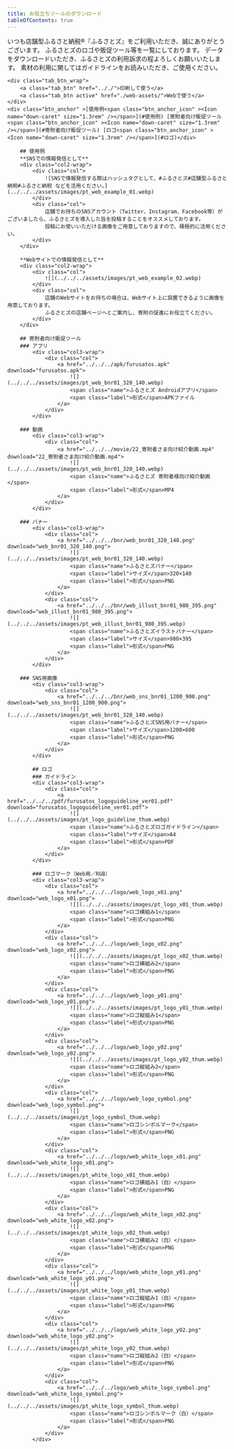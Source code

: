 ```yaml
---
title: お役立ちツールのダウンロード
tableOfContents: true
---
```


<section class="pt_content_wrap">
いつも店舗型ふるさと納税®『ふるさとズ』をご利用いただき、誠にありがとうございます。  
ふるさとズのロゴや販促ツール等を一覧にしております。  
データをダウンロードいただき、ふるさとズの利用訴求の程よろしくお願いいたします。  
素材の利用に関してはガイドラインをお読みいただき、ご使用ください。

	<div class="tab_btn_wrap">
		<a class="tab_btn" href=".././">印刷して使う</a>
		<a class="tab_btn active" href="./web-assets/">Webで使う</a>
	</div>
  	<div class="btn_anchor" >[使用例<span class="btn_anchor_icon" ><Icon name="down-caret" size="1.3rem" /></span>](#使用例) [寄附者向け販促ツール<span class="btn_anchor_icon" ><Icon name="down-caret" size="1.3rem" /></span>](#寄附者向け販促ツール) [ロゴ<span class="btn_anchor_icon" ><Icon name="down-caret" size="1.3rem" /></span>](#ロゴ)</div>

		## 使用例
		**SNSでの情報発信として**
		<div class="col2-wrap">
			<div class="col">
				![SNSで情報発信する際はハッシュタグとして、#ふるさとズ#店舗型ふるさと納税#ふるさと納税 などを活用ください。](../../../assets/images/pt_web_example_01.webp)
			</div>
			<div class="col">
				店舗でお持ちのSNSアカウント（Twitter、Instagram、Facebook等）がございましたら、ふるさとズを導入した旨を投稿することをオススメしております。  
				投稿にお使いいただける画像をご用意しておりますので、積極的に活用ください。
			</div>
		</div>

		**Webサイトでの情報発信として**
		<div class="col2-wrap">
			<div class="col">
				![](../../../assets/images/pt_web_example_02.webp)
			</div>
			<div class="col">
				店舗のWebサイトをお持ちの場合は、Webサイト上に設置できるように画像を用意しております。  
				ふるさとズの店舗ページへとご案内し、寄附の促進にお役立てください。
			</div>
		</div>

		## 寄附者向け販促ツール
		###	アプリ
			<div class="col3-wrap">
				<div class="col">
					<a href="../../../apk/furusatos.apk" download="furusatos.apk">
						![](../../../assets/images/pt_web_bnr01_320_140.webp)
						<span class="name">ふるさとズ Androidアプリ</span>  
						<span class="label">形式</span>APKファイル
					</a>
				</div>
			</div>

		### 動画
			<div class="col3-wrap">
				<div class="col">
					<a href="../../../movie/22_寄附者さま向け紹介動画.mp4" download="22_寄附者さま向け紹介動画.mp4">
						![](../../../assets/images/pt_web_bnr01_320_140.webp)
						<span class="name">ふるさとズ 寄附者様向け紹介動画</span>  
						<span class="label">形式</span>MP4
					</a>
				</div>
			</div>

		### バナー
			<div class="col3-wrap">
				<div class="col">
					<a href="../../../bnr/web_bnr01_320_140.png" download="web_bnr01_320_140.png">
						![](../../../assets/images/pt_web_bnr01_320_140.webp)
						<span class="name">ふるさとズバナー</span>  
						<span class="label">サイズ</span>320×140  
						<span class="label">形式</span>PNG
					</a>
				</div>
				<div class="col">
					<a href="../../../bnr/web_illust_bnr01_980_395.png" download="web_illust_bnr01_980_395.png">
						![](../../../assets/images/pt_web_illust_bnr01_980_395.webp)
						<span class="name">ふるさとズイラストバナー</span>  
						<span class="label">サイズ</span>980×395  
						<span class="label">形式</span>PNG
					</a>
				</div>
			</div>

		### SNS用画像
			<div class="col3-wrap">
				<div class="col">
					<a href="../../../bnr/web_sns_bnr01_1200_900.png" download="web_sns_bnr01_1200_900.png">
						![](../../../assets/images/pt_web_bnr01_320_140.webp)
						<span class="name">ふるさとズSNS用バナー</span>  
						<span class="label">サイズ</span>1200×600  
						<span class="label">形式</span>PNG
					</a>
				</div>
			</div>

			## ロゴ
			### ガイドライン
			<div class="col3-wrap">
				<div class="col">
					<a href="../../../pdf/furusatos_logoguideline_ver01.pdf" download="furusatos_logoguideline_ver01.pdf">
						![](../../../assets/images/pt_logo_guideline_thum.webp)
						<span class="name">ふるさとズロゴガイドライン</span>  
						<span class="label">サイズ</span>A4  
						<span class="label">形式</span>PDF
					</a>
				</div>
			</div>

			### ロゴマーク（Web用／RGB）
			<div class="col3-wrap">
				<div class="col">
					<a href="../../../logo/web_logo_x01.png" download="web_logo_x01.png">
						![](../../../assets/images/pt_logo_x01_thum.webp)
						<span class="name">ロゴ横組み1</span>  
						<span class="label">形式</span>PNG
					</a>
				</div>
				<div class="col">
					<a href="../../../logo/web_logo_x02.png" download="web_logo_x02.png">
						![](../../../assets/images/pt_logo_x02_thum.webp)
						<span class="name">ロゴ横組み2</span>  
						<span class="label">形式</span>PNG
					</a>
				</div>
				<div class="col">
					<a href="../../../logo/web_logo_y01.png" download="web_logo_y01.png">
						![](../../../assets/images/pt_logo_y01_thum.webp)
						<span class="name">ロゴ縦組み1</span>  
						<span class="label">形式</span>PNG
					</a>
				</div>
				<div class="col">
					<a href="../../../logo/web_logo_y02.png" download="web_logo_y02.png">
						![](../../../assets/images/pt_logo_y02_thum.webp)
						<span class="name">ロゴ縦組み2</span>  
						<span class="label">形式</span>PNG
					</a>
				</div>
				<div class="col">
					<a href="../../../logo/web_logo_symbol.png" download="web_logo_symbol.png">
						![](../../../assets/images/pt_logo_symbol_thum.webp)
						<span class="name">ロゴシンボルマーク</span>  
						<span class="label">形式</span>PNG
					</a>
				</div>
				<div class="col">
					<a href="../../../logo/web_white_logo_x01.png" download="web_white_logo_x01.png">
						![](../../../assets/images/pt_white_logo_x01_thum.webp)
						<span class="name">ロゴ横組み1（白）</span>  
						<span class="label">形式</span>PNG
					</a>
				</div>
				<div class="col">
					<a href="../../../logo/web_white_logo_x02.png" download="web_white_logo_x02.png">
						![](../../../assets/images/pt_white_logo_x02_thum.webp)
						<span class="name">ロゴ横組み2（白）</span>  
						<span class="label">形式</span>PNG
					</a>
				</div>
				<div class="col">
					<a href="../../../logo/web_white_logo_y01.png" download="web_white_logo_y01.png">
						![](../../../assets/images/pt_white_logo_y01_thum.webp)
						<span class="name">ロゴ縦組み1（白）</span>  
						<span class="label">形式</span>PNG
					</a>
				</div>
				<div class="col">
					<a href="../../../logo/web_white_logo_y02.png" download="web_white_logo_y02.png">
						![](../../../assets/images/pt_white_logo_y02_thum.webp)
						<span class="name">ロゴ縦組み2（白）</span>  
						<span class="label">形式</span>PNG
					</a>
				</div>
				<div class="col">
					<a href="../../../logo/web_white_logo_symbol.png" download="web_white_logo_symbol.png">
						![](../../../assets/images/pt_white_logo_symbol_thum.webp)
						<span class="name">ロゴシンボルマーク（白）</span>  
						<span class="label">形式</span>PNG
					</a>
				</div>
			</div>
</section>